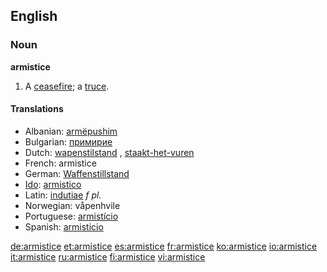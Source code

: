 ==English==

===Noun===
'''armistice'''

# A [[ceasefire]]; a [[truce]].

====Translations====
*Albanian: [[armëpushim]]
*Bulgarian: [[примирие]] {{n}}
*Dutch: [[wapenstilstand]] {{m}}, [[staakt-het-vuren]] {{n}}
*French: armistice {{m}}
*German: [[Waffenstillstand]] {{m}}
*[[Ido]]: [[armistico]]
*Latin: [[indutiae]] ''f pl.''
*Norwegian: våpenhvile
*Portuguese: [[armistício]] {{m}}
*Spanish: [[armisticio]] {{m}}

[[de:armistice]]
[[et:armistice]]
[[es:armistice]]
[[fr:armistice]]
[[ko:armistice]]
[[io:armistice]]
[[it:armistice]]
[[ru:armistice]]
[[fi:armistice]]
[[vi:armistice]]